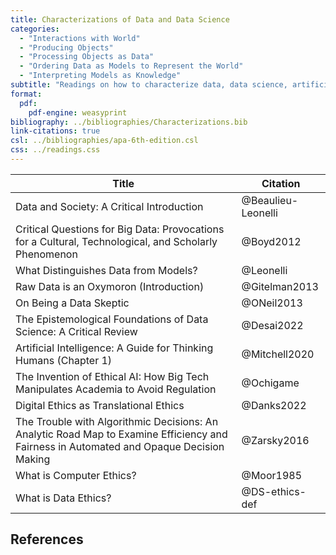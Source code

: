 ```yaml
---
title: Characterizations of Data and Data Science
categories:
  - "Interactions with World"
  - "Producing Objects"
  - "Processing Objects as Data"
  - "Ordering Data as Models to Represent the World"
  - "Interpreting Models as Knowledge"
subtitle: "Readings on how to characterize data, data science, artificial intelligence, and data science ethics."
format:
  pdf:
    pdf-engine: weasyprint
bibliography: ../bibliographies/Characterizations.bib
link-citations: true
csl: ../bibliographies/apa-6th-edition.csl
css: ../readings.css
---
```


| Title                                                                                                                                   | Citation           |
|--------------------------------------------------|--------------------|
| Data and Society: A Critical Introduction                                                                                               | @Beaulieu-Leonelli |
| Critical Questions for Big Data: Provocations for a Cultural, Technological, and Scholarly Phenomenon                                   | @Boyd2012          |
| What Distinguishes Data from Models?                                                                                                    | @Leonelli          |
| Raw Data is an Oxymoron (Introduction)                                                                                                  | @Gitelman2013      |
| On Being a Data Skeptic                                                                                                                 | @ONeil2013         |
| The Epistemological Foundations of Data Science: A Critical Review                                                                      | @Desai2022         |
| Artificial Intelligence: A Guide for Thinking Humans (Chapter 1)                                                                        | @Mitchell2020      |
| The Invention of Ethical AI: How Big Tech Manipulates Academia to Avoid Regulation                                                      | @Ochigame          |
| Digital Ethics as Translational Ethics                                                                                                  | @Danks2022         |
| The Trouble with Algorithmic Decisions: An Analytic Road Map to Examine Efficiency and Fairness in Automated and Opaque Decision Making | @Zarsky2016        |
| What is Computer Ethics?                                                                                                                | @Moor1985          |
| What is Data Ethics?                                                                                                                    | @DS-ethics-def     |

## References

::: {#refs}
:::
